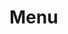
<Meta title="Objects/Menu" component={Menu} />

# Menu

<Canvas>
  <Story name="default">
    <Menu
      menu={[
        {
          text: text("text", "Item 1", "Item 1"),
          url: text("url", "#", "Item 1"),
        },
        {
          text: "Item 2",
          menu: [
            {
              text: "Item 2 - Submenu 1",
              url: "#",
            },
            {
              text: "Item 2 - Submenu 2",
              url: "#",
            },
          ],
        },
        {
          text: "Item 3",
          url: "#",
        },
      ]}
    />
  </Story>
</Canvas>
